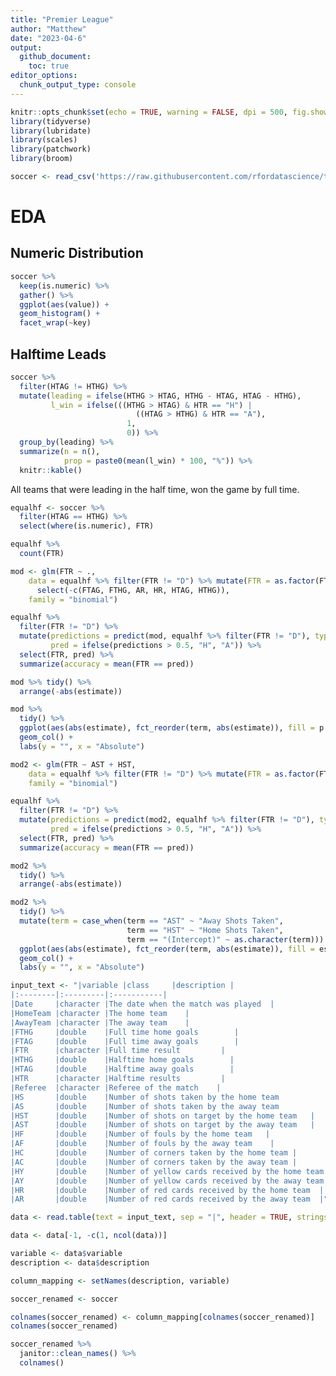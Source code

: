 ```yaml
---
title: "Premier League"
author: "Matthew"
date: "2023-04-6"
output: 
  github_document:
    toc: true
editor_options: 
  chunk_output_type: console
---
```


```r
knitr::opts_chunk$set(echo = TRUE, warning = FALSE, dpi = 500, fig.showtext = TRUE)
library(tidyverse)
library(lubridate)
library(scales)
library(patchwork)
library(broom)
```

```r
soccer <- read_csv('https://raw.githubusercontent.com/rfordatascience/tidytuesday/master/data/2023/2023-04-04/soccer21-22.csv')
```

# EDA

## Numeric Distribution

```r
soccer %>% 
  keep(is.numeric) %>% 
  gather() %>% 
  ggplot(aes(value)) +
  geom_histogram() +
  facet_wrap(~key)
```

## Halftime Leads

```r
soccer %>% 
  filter(HTAG != HTHG) %>% 
  mutate(leading = ifelse(HTHG > HTAG, HTHG - HTAG, HTAG - HTHG),
         l_win = ifelse(((HTHG > HTAG) & HTR == "H") | 
                            ((HTAG > HTHG) & HTR == "A"),
                          1,
                          0)) %>% 
  group_by(leading) %>% 
  summarize(n = n(),
            prop = paste0(mean(l_win) * 100, "%")) %>% 
  knitr::kable()
```

All teams that were leading in the half time, won the game by full time.

```r
equalhf <- soccer %>% 
  filter(HTAG == HTHG) %>% 
  select(where(is.numeric), FTR)

equalhf %>% 
  count(FTR)
```

```r
mod <- glm(FTR ~ ., 
    data = equalhf %>% filter(FTR != "D") %>% mutate(FTR = as.factor(FTR)) %>% 
      select(-c(FTAG, FTHG, AR, HR, HTAG, HTHG)),
    family = "binomial")
```

```r
equalhf %>% 
  filter(FTR != "D") %>% 
  mutate(predictions = predict(mod, equalhf %>% filter(FTR != "D"), type = "response"),
         pred = ifelse(predictions > 0.5, "H", "A")) %>% 
  select(FTR, pred) %>% 
  summarize(accuracy = mean(FTR == pred))

mod %>% tidy() %>% 
  arrange(-abs(estimate)) 

mod %>% 
  tidy() %>% 
  ggplot(aes(abs(estimate), fct_reorder(term, abs(estimate)), fill = p.value < 0.05)) +
  geom_col() +
  labs(y = "", x = "Absolute")
```

```r
mod2 <- glm(FTR ~ AST + HST, 
    data = equalhf %>% filter(FTR != "D") %>% mutate(FTR = as.factor(FTR)),
    family = "binomial")

equalhf %>% 
  filter(FTR != "D") %>% 
  mutate(predictions = predict(mod2, equalhf %>% filter(FTR != "D"), type = "response"),
         pred = ifelse(predictions > 0.5, "H", "A")) %>% 
  select(FTR, pred) %>% 
  summarize(accuracy = mean(FTR == pred))

mod2 %>% 
  tidy() %>% 
  arrange(-abs(estimate))

mod2 %>% 
  tidy() %>% 
  mutate(term = case_when(term == "AST" ~ "Away Shots Taken",
                          term == "HST" ~ "Home Shots Taken",
                          term == "(Intercept)" ~ as.character(term))) %>% 
  ggplot(aes(abs(estimate), fct_reorder(term, abs(estimate)), fill = estimate > 0)) +
  geom_col() +
  labs(y = "", x = "Absolute")
```

```r
input_text <- "|variable |class     |description |
|:--------|:---------|:-----------|
|Date     |character |The date when the match was played  |
|HomeTeam |character |The home team    |
|AwayTeam |character |The away team    |
|FTHG     |double    |Full time home goals        |
|FTAG     |double    |Full time away goals        |
|FTR      |character |Full time result         |
|HTHG     |double    |Halftime home goals        |
|HTAG     |double    |Halftime away goals        |
|HTR      |character |Halftime results         |
|Referee  |character |Referee of the match    |
|HS       |double    |Number of shots taken by the home team          |
|AS       |double    |Number of shots taken by the away team          |
|HST      |double    |Number of shots on target by the home team   |
|AST      |double    |Number of shots on target by the away team   |
|HF       |double    |Number of fouls by the home team   |
|AF       |double    |Number of fouls by the away team    |
|HC       |double    |Number of corners taken by the home team |
|AC       |double    |Number of corners taken by the away team |
|HY       |double    |Number of yellow cards received by the home team |
|AY       |double    |Number of yellow cards received by the away team  |
|HR       |double    |Number of red cards received by the home team  |
|AR       |double    |Number of red cards received by the away team  |"

data <- read.table(text = input_text, sep = "|", header = TRUE, stringsAsFactors = FALSE, strip.white = TRUE)

data <- data[-1, -c(1, ncol(data))]
```

```r
variable <- data$variable
description <- data$description

column_mapping <- setNames(description, variable)

soccer_renamed <- soccer

colnames(soccer_renamed) <- column_mapping[colnames(soccer_renamed)]
colnames(soccer_renamed)
```

```r
soccer_renamed %>% 
  janitor::clean_names() %>% 
  colnames()
```

